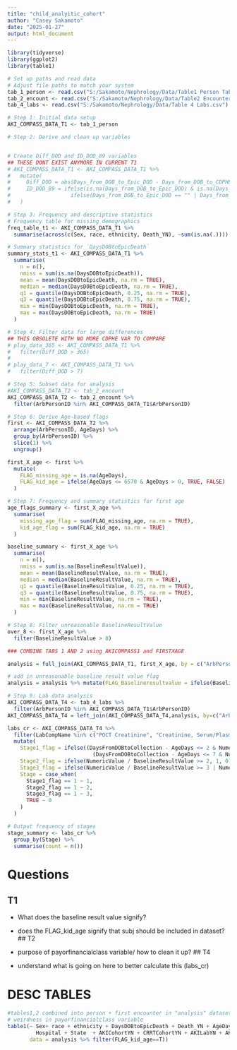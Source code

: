 ```yaml
---
title: "child_analyitic_cohort"
author: "Casey Sakamoto"
date: "2025-01-27"
output: html_document
---
```


```r
library(tidyverse)
library(ggplot2)
library(table1)

# Set up paths and read data
# Adjust file paths to match your system
tab_1_person <- read.csv("S:/Sakamoto/Nephrology/Data/Table1 Person Table.csv")
tab_2_encount <- read.csv("S:/Sakamoto/Nephrology/Data/Table2 Encounter Table.csv")
tab_4_labs <- read.csv("S:/Sakamoto/Nephrology/Data/Table 4 Labs.csv")

```

```r
# Step 1: Initial data setup
AKI_COMPASS_DATA_T1 <- tab_1_person

# Step 2: Derive and clean up variables


# Create Diff_DOD and ID_DOD_89 variables
## THESE DONT EXIST ANYMORE IN CURRENT T1
# AKI_COMPASS_DATA_T1 <- AKI_COMPASS_DATA_T1 %>%
#   mutate(
#     Diff_DOD = abs(Days_from_DOB_to_Epic_DOD - Days_from_DOB_to_CDPHE_DOD),
#     ID_DOD_89 = ifelse(is.na(Days_from_DOB_to_Epic_DOD) & is.na(Days_from_DOB_to_CDPHE_DOD), NA,
#                   ifelse(Days_from_DOB_to_Epic_DOD == "" | Days_from_DOB_to_CDPHE_DOD == "", 1, 0))
#   )

# Step 3: Frequency and descriptive statistics
# Frequency table for missing demographics
freq_table_t1 <- AKI_COMPASS_DATA_T1 %>%
  summarise(across(c(Sex, race, ethnicity, Death_YN), ~sum(is.na(.)))) # none missing 

# Summary statistics for `DaysDOBtoEpicDeath`
summary_stats_t1 <- AKI_COMPASS_DATA_T1 %>%
  summarise(
    n = n(),
    nmiss = sum(is.na(DaysDOBtoEpicDeath)),
    mean = mean(DaysDOBtoEpicDeath, na.rm = TRUE),
    median = median(DaysDOBtoEpicDeath, na.rm = TRUE),
    q1 = quantile(DaysDOBtoEpicDeath, 0.25, na.rm = TRUE),
    q3 = quantile(DaysDOBtoEpicDeath, 0.75, na.rm = TRUE),
    min = min(DaysDOBtoEpicDeath, na.rm = TRUE),
    max = max(DaysDOBtoEpicDeath, na.rm = TRUE)
  )

# Step 4: Filter data for large differences
## THIS OBSOLETE WITH NO MORE CDPHE VAR TO COMPARE
# play_data_365 <- AKI_COMPASS_DATA_T1 %>%
#   filter(Diff_DOD > 365)
# 
# play_data_7 <- AKI_COMPASS_DATA_T1 %>%
#   filter(Diff_DOD > 7)

# Step 5: Subset data for analysis
#AKI_COMPASS_DATA_T2 <- tab_2_encount
AKI_COMPASS_DATA_T2 <- tab_2_encount %>%
  filter(ArbPersonID %in% AKI_COMPASS_DATA_T1$ArbPersonID)

# Step 6: Derive Age-based flags
first <- AKI_COMPASS_DATA_T2 %>%
  arrange(ArbPersonID, AgeDays) %>%
  group_by(ArbPersonID) %>%
  slice(1) %>%
  ungroup()

first_X_age <- first %>%
  mutate(
    FLAG_missing_age = is.na(AgeDays),
    FLAG_kid_age = ifelse(AgeDays <= 6570 & AgeDays > 0, TRUE, FALSE)
  )

# Step 7: Frequency and summary statistics for first age
age_flags_summary <- first_X_age %>%
  summarise(
    missing_age_flag = sum(FLAG_missing_age, na.rm = TRUE),
    kid_age_flag = sum(FLAG_kid_age, na.rm = TRUE)
  )

baseline_summary <- first_X_age %>%
  summarise(
    n = n(),
    nmiss = sum(is.na(BaselineResultValue)),
    mean = mean(BaselineResultValue, na.rm = TRUE),
    median = median(BaselineResultValue, na.rm = TRUE),
    q1 = quantile(BaselineResultValue, 0.25, na.rm = TRUE),
    q3 = quantile(BaselineResultValue, 0.75, na.rm = TRUE),
    min = min(BaselineResultValue, na.rm = TRUE),
    max = max(BaselineResultValue, na.rm = TRUE)
  )

# Step 8: Filter unreasonable BaselineResultValue
over_8 <- first_X_age %>%
  filter(BaselineResultValue > 8)

### COMBINE TABS 1 AND 2 using AKICOMPASS1 and FIRSTXAGE

analysis = full_join(AKI_COMPASS_DATA_T1, first_X_age, by = c("ArbPersonID"))

# add in unreasonable baseline result value flag
analysis = analysis %>% mutate(FLAG_Baselineresultvalue = ifelse(BaselineResultValue > 8, TRUE, FALSE))

# Step 9: Lab data analysis
AKI_COMPASS_DATA_T4 <- tab_4_labs %>%
  filter(ArbPersonID %in% AKI_COMPASS_DATA_T1$ArbPersonID)
AKI_COMPASS_DATA_T4 = left_join(AKI_COMPASS_DATA_T4,analysis, by=c("ArbPersonID"))

labs_cr <- AKI_COMPASS_DATA_T4 %>%
  filter(LabCompName %in% c("POCT Creatinine", "Creatinine, Serum/Plasma", "Creatinine Serum/Plasma - U")) %>%
  mutate(
    Stage1_flag = ifelse((DaysFromDOBtoCollection - AgeDays <= 2 & NumericValue - BaselineResultValue >= 0.3) |
                           (DaysFromDOBtoCollection - AgeDays <= 7 & NumericValue / BaselineResultValue >= 1.5), 1, 0),
    Stage2_flag = ifelse(NumericValue / BaselineResultValue >= 2, 1, 0),
    Stage3_flag = ifelse(NumericValue / BaselineResultValue >= 3 | NumericValue >= 4, 1, 0),
    Stage = case_when(
      Stage1_flag == 1 ~ 1,
      Stage2_flag == 1 ~ 2,
      Stage3_flag == 1 ~ 3,
      TRUE ~ 0
    )
  )

# Output frequency of stages
stage_summary <- labs_cr %>%
  group_by(Stage) %>%
  summarise(count = n())

```

# Questions

## T1
- What does the baseline result value signify?
- does the FLAG_kid_age signify that subj should be included in dataset?
## T2
- purpose of payorfinancialclass variable/ how to clean it up?
## T4

- understand what is going on here to better calculate this (labs_cr)


# DESC TABLES

```r
#tables1,2 combined into person + first encounter in "analysis" dataset
# weirdness in payorfinancialclass variable
table1(~ Sex+ race + ethnicity + DaysDOBtoEpicDeath + Death_YN + AgeDays +
         Hospital + State  + AKICohortYN + CRRTCohortYN + AKILabYN + AKIDxYN + BaselineResultValue, 
       data = analysis %>% filter(FLAG_kid_age==T))

```